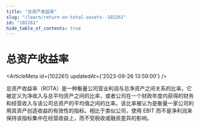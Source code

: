 ```yaml
---
title: "总资产收益率"
slug: "/learn/return-on-total-assets--102261"
id: "102261"
hide_table_of_contents: true
---
```



# 总资产收益率

<ArticleMeta id={102261} updatedAt={'2023-09-26 13:59:00'} />
<div className='border-solid border-b border-t-0 my-4 border-[var(--ifm-color-gray-300)]' />

总资产收益率（ROTA）是一种衡量公司营业利润与总净资产之间关系的比率。它被定义为净收入与总平均资产之间的比率，或者公司在一个财政年度内获得的财务和经营收入与该公司总资产的平均值之间的比率。该比率被认为是衡量一家公司利用其资产创造收益的有效性的指标。相比于类似公司，使用 EBIT 而不是净利润来保持该指标集中在经营收益上，而不受税收或融资差异的影响。
